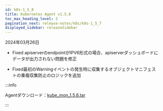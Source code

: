 ```yaml
---
id: k8s-1_5_8
title: Kubernetes Agent v1.5.8
toc_max_heading_level: 2
pagination_next: release-notes/k8s/k8s-1_5_7
displayed_sidebar: releaseSidebar
---
```


2024年03月26日

- <Status>Fixed</Status> apiserverのendpointがIPV6形式の場合、apiserverダッシュボードにデータが出力されない問題を修正

- <Status>Fixed</Status>最初のWarningイベントの発生時に収集するオブジェクトマニフェストの重複収集防止のロジックを追加

:::info

Agentダウンロード：[kube_mon_1.5.8.tar](https://repo.whatap.io/docker/kube_mon_1.5.8.tar)

:::

